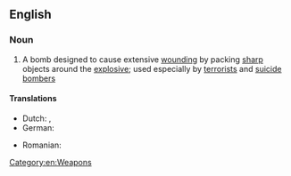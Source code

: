 ==English==
{{wikipedia}}

===Noun===
{{en-noun|head=[[nail]] [[bomb]]}}

# A bomb designed to cause extensive [[wounding]] by packing [[sharp]] objects around the [[explosive]]; used especially by [[terrorist]]s and [[suicide bomber]]s

====Translations====
{{trans-top|bomb with sharp objects around the explosive}}
* Dutch: {{t+|nl|spijkerbom|f}}, {{t|nl|nagelbom|f}}
* German: {{t|de|Nagelbombe|f}}
{{trans-mid}}
* Romanian: {{t|ro|bombă cu cuie}}
{{trans-bottom}}

[[Category:en:Weapons]]